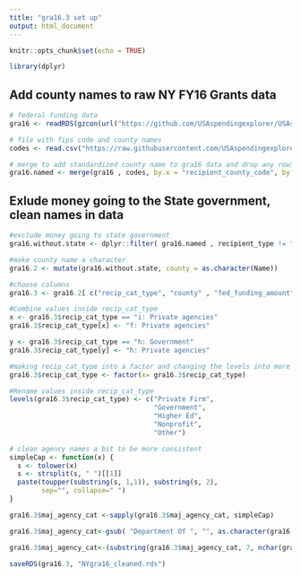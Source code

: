 ```yaml
---
title: "gra16.3 set up"
output: html_document
---
```


```r
knitr::opts_chunk$set(echo = TRUE)
```

```r

library(dplyr)

```

## Add county names to raw NY FY16 Grants data
```r
# federal funding data
gra16 <- readRDS(gzcon(url("https://github.com/USAspendingexplorer/USAspending-explorer/blob/master/Data/Raw/NYgra16.rds?raw=true")))

# file with fips code and county names
codes <- read.csv("https://raw.githubusercontent.com/USAspendingexplorer/USAspending-explorer/master/Data/Raw/countycodesNY.csv")

# merge to add standardized county name to gra16 data and drop any rows with a county code that does not correspond to NY
gra16.named <- merge(gra16 , codes, by.x = "recipient_county_code", by.y = "Fips")

```

## Exlude money going to the State government, clean names in data

```r

#exclude money going to state government
gra16.without.state <- dplyr::filter( gra16.named , recipient_type != "00: State government" )

#make county name a character
gra16.2 <- mutate(gra16.without.state, county = as.character(Name))

#choose columns
gra16.3 <- gra16.2[ c("recip_cat_type", "county" , "fed_funding_amount" ,  "maj_agency_cat", "assistance_type" , "recipient_name", "cfda_program_title") ]

#Combine values inside recip_cat_type
x <- gra16.3$recip_cat_type == "i: Private agencies"
gra16.3$recip_cat_type[x] <- "f: Private agencies"

y <- gra16.3$recip_cat_type == "h: Government"
gra16.3$recip_cat_type[y] <- "h: Private agencies"

#making recip_cat_type into a factor and changing the levels into more friendly ones
gra16.3$recip_cat_type <- factor(x= gra16.3$recip_cat_type)

#Rename values inside recip_cat_type
levels(gra16.3$recip_cat_type) <- c("Private Firm",
                                    "Government",
                                    "Higher Ed",
                                    "Nonprofit",
                                    "Other")

# clean agency names a bit to be more consistent
simpleCap <- function(x) {
  s <- tolower(x)
  s <- strsplit(s, " ")[[1]]
  paste(toupper(substring(s, 1,1)), substring(s, 2),
        sep="", collapse=" ")
}

gra16.3$maj_agency_cat <-sapply(gra16.3$maj_agency_cat, simpleCap)

gra16.3$maj_agency_cat<-gsub( "Department Of ", "", as.character(gra16.3$maj_agency_cat), n)

gra16.3$maj_agency_cat<-(substring(gra16.3$maj_agency_cat, 7, nchar(gra16.3$maj_agency_cat)))

saveRDS(gra16.3, "NYgra16_cleaned.rds")
```

